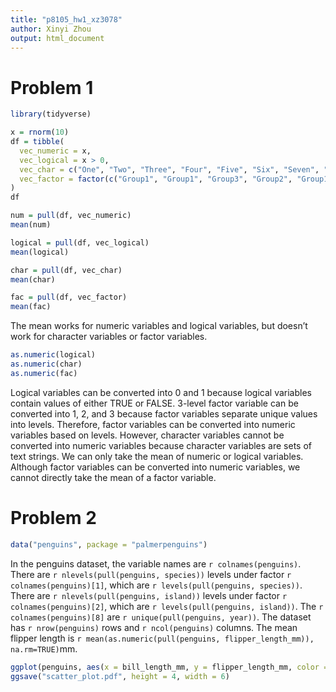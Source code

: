 ```yaml
---
title: "p8105_hw1_xz3078"
author: Xinyi Zhou
output: html_document
---
```


# Problem 1

```r
library(tidyverse)
```

```r
x = rnorm(10)
df = tibble(
  vec_numeric = x,
  vec_logical = x > 0,
  vec_char = c("One", "Two", "Three", "Four", "Five", "Six", "Seven", "Eight", "Nine", "Ten"),
  vec_factor = factor(c("Group1", "Group1", "Group3", "Group2", "Group1", "Group3", "Group2", "Group2", "Group3", "Group2"))
)
df

num = pull(df, vec_numeric)
mean(num)

logical = pull(df, vec_logical)
mean(logical)

char = pull(df, vec_char)
mean(char)

fac = pull(df, vec_factor)
mean(fac)

```

The mean works for numeric variables and logical variables, but doesn't work for character variables or factor variables. 

```r
as.numeric(logical)
as.numeric(char)
as.numeric(fac)
```

Logical variables can be converted into 0 and 1 because logical variables contain values of either TRUE or FALSE. 3-level factor variable can be converted into 1, 2, and 3 because factor variables separate unique values into levels. Therefore, factor variables can be converted into numeric variables based on levels. However, character variables cannot be converted into numeric variables because character variables are sets of text strings. We can only take the mean of numeric or logical variables. Although factor variables can be converted into numeric variables, we cannot directly take the mean of a factor variable. 

# Problem 2
```r
data("penguins", package = "palmerpenguins")
```
In the penguins dataset, the variable names are `r colnames(penguins)`. There are `r nlevels(pull(penguins, species))` levels under factor `r colnames(penguins)[1]`, which are `r levels(pull(penguins, species))`. There are `r nlevels(pull(penguins, island))` levels under factor `r colnames(penguins)[2]`, which are `r levels(pull(penguins, island))`. The `r colnames(penguins)[8]` are `r unique(pull(penguins, year))`. 
The dataset has `r nrow(penguins)` rows and `r ncol(penguins)` columns. The mean flipper length is `r mean(as.numeric(pull(penguins, flipper_length_mm)), na.rm=TRUE)`mm. 

```r
ggplot(penguins, aes(x = bill_length_mm, y = flipper_length_mm, color = species)) + geom_point()
ggsave("scatter_plot.pdf", height = 4, width = 6)

```

